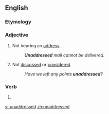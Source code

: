 ==English==

===Etymology===
{{prefix|un|addressed|lang=en}}

===Adjective===
{{en-adj|-}}

# Not bearing an [[address]].
#: '''''Unaddressed''' mail cannot be delivered.''
# Not [[discussed]] or [[considered]].
#: ''Have we left any points '''unaddressed'''?''

===Verb===
{{head|en|verb form}}

# {{en-past of|unaddress}}

[[vi:unaddressed]]
[[zh:unaddressed]]
